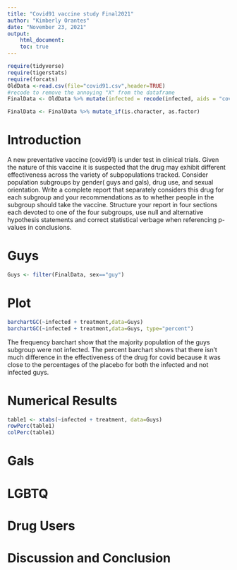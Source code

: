 ```yaml
---
title: "Covid91 vaccine study Final2021"
author: "Kimberly Orantes"
date: "November 23, 2021"
output: 
    html_document:
    toc: true
---
```


```r
require(tidyverse)
require(tigerstats)
require(forcats)
OldData <-read.csv(file="covid91.csv",header=TRUE)
#recode to remove the annoying "X" from the dataframe
FinalData <- OldData %>% mutate(infected = recode(infected, aids = "covid", none = "OK" )) %>% select(-one_of("X"))

FinalData <- FinalData %>% mutate_if(is.character, as.factor) 
```

# Introduction

A new  preventative vaccine (covid91) is under test in clinical trials. Given the nature of this vaccine it is suspected that the drug may exhibit different effectiveness across the variety of subpopulations tracked. Consider population subgroups by gender( guys and gals), drug use, and sexual orientation. Write a complete report that separately considers this drug for each subgroup and your recommendations as to whether people in the subgroup should take the vaccine. Structure your report in four sections each devoted to one of the four subgroups, use null and alternative hypothesis statements and correct statistical verbage when referencing p-values in conclusions.

# Guys

```r
Guys <- filter(FinalData, sex=="guy")
```

# Plot
```r
barchartGC(~infected + treatment,data=Guys)
barchartGC(~infected + treatment,data=Guys, type="percent")

```

The frequency barchart show that the majority population of the guys subgroup were not infected. The percent barchart shows that there isn't much difference in the effectiveness of the drug for covid because it was close to the percentages of the placebo for both the infected and not infected guys.    
   
# Numerical Results

```r
table1 <- xtabs(~infected + treatment, data=Guys)
rowPerc(table1)
colPerc(table1)
```



# Gals


# LGBTQ


# Drug Users

# Discussion and Conclusion
